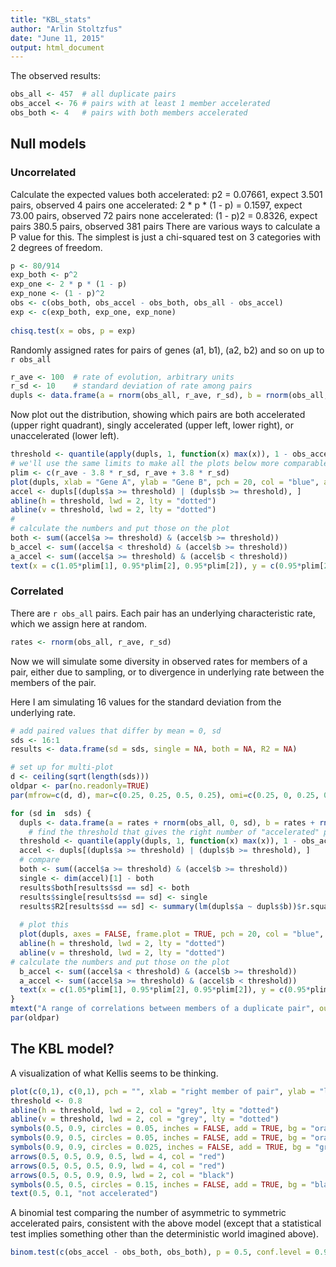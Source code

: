 ```yaml
---
title: "KBL_stats"
author: "Arlin Stoltzfus"
date: "June 11, 2015"
output: html_document
---
```


The observed results: 
```r
obs_all <- 457  # all duplicate pairs
obs_accel <- 76 # pairs with at least 1 member accelerated
obs_both <- 4   # pairs with both members accelerated
```

## Null models 

### Uncorrelated

Calculate the expected values 
both accelerated: p2 = 0.07661, expect 3.501 pairs, observed 4 pairs
one accelerated: 2 * p * (1 - p) = 0.1597, expect 73.00 pairs, observed 72 pairs 
none accelerated: (1 - p)2 = 0.8326, expect pairs 380.5 pairs, observed 381 pairs 
There are various ways to calculate a P value for this.  The simplest is just a chi-squared test on 3 categories with 2 degrees of freedom.  
```r
p <- 80/914
exp_both <- p^2 
exp_one <- 2 * p * (1 - p) 
exp_none <- (1 - p)^2 
obs <- c(obs_both, obs_accel - obs_both, obs_all - obs_accel) 
exp <- c(exp_both, exp_one, exp_none)
  
chisq.test(x = obs, p = exp)
```

Randomly assigned rates for pairs of genes (a1, b1), (a2, b2) and so on up to `r obs_all`
```r
r_ave <- 100  # rate of evolution, arbitrary units
r_sd <- 10    # standard deviation of rate among pairs
dupls <- data.frame(a = rnorm(obs_all, r_ave, r_sd), b = rnorm(obs_all, r_ave, r_sd))
```

Now plot out the distribution, showing which pairs are both accelerated (upper right quadrant), singly accelerated (upper left, lower right), or unaccelerated (lower left). 
```r
threshold <- quantile(apply(dupls, 1, function(x) max(x)), 1 - obs_accel/obs_all)
# we'll use the same limits to make all the plots below more comparable
plim <- c(r_ave - 3.8 * r_sd, r_ave + 3.8 * r_sd)
plot(dupls, xlab = "Gene A", ylab = "Gene B", pch = 20, col = "blue", asp = 1, xlim = plim, ylim = plim)
accel <- dupls[(dupls$a >= threshold) | (dupls$b >= threshold), ]
abline(h = threshold, lwd = 2, lty = "dotted")
abline(v = threshold, lwd = 2, lty = "dotted")
#
# calculate the numbers and put those on the plot
both <- sum((accel$a >= threshold) & (accel$b >= threshold))
b_accel <- sum((accel$a < threshold) & (accel$b >= threshold))
a_accel <- sum((accel$a >= threshold) & (accel$b < threshold))
text(x = c(1.05*plim[1], 0.95*plim[2], 0.95*plim[2]), y = c(0.95*plim[2], 0.95*plim[2], 1.05*plim[1]), c(b_accel, both, a_accel), cex = 1.75)
```

### Correlated 

There are `r obs_all` pairs.  Each pair has an underlying characteristic rate, which we assign here at random. 
```r
rates <- rnorm(obs_all, r_ave, r_sd)
```

Now we will simulate some diversity in observed rates for members of a pair, either due to sampling, or to divergence in underlying rate between the members of the pair. 

Here I am simulating 16 values for the standard deviation from the underlying rate.  
```r
# add paired values that differ by mean = 0, sd
sds <- 16:1
results <- data.frame(sd = sds, single = NA, both = NA, R2 = NA)

# set up for multi-plot
d <- ceiling(sqrt(length(sds)))
oldpar <- par(no.readonly=TRUE)
par(mfrow=c(d, d), mar=c(0.25, 0.25, 0.5, 0.25), omi=c(0.25, 0, 0.25, 0))

for (sd in  sds) {
  dupls <- data.frame(a = rates + rnorm(obs_all, 0, sd), b = rates + rnorm(obs_all, 0, sd))
    # find the threshold that gives the right number of "accelerated" pairs
  threshold <- quantile(apply(dupls, 1, function(x) max(x)), 1 - obs_accel/obs_all)
  accel <- dupls[(dupls$a >= threshold) | (dupls$b >= threshold), ]
  # compare 
  both <- sum((accel$a >= threshold) & (accel$b >= threshold))
  single <- dim(accel)[1] - both
  results$both[results$sd == sd] <- both
  results$single[results$sd == sd] <- single
  results$R2[results$sd == sd] <- summary(lm(dupls$a ~ dupls$b))$r.squared
  
  # plot this  
  plot(dupls, axes = FALSE, frame.plot = TRUE, pch = 20, col = "blue", asp = 1, xlim = plim, ylim = plim, cex = 0.25)
  abline(h = threshold, lwd = 2, lty = "dotted")
  abline(v = threshold, lwd = 2, lty = "dotted")
# calculate the numbers and put those on the plot
  b_accel <- sum((accel$a < threshold) & (accel$b >= threshold))
  a_accel <- sum((accel$a >= threshold) & (accel$b < threshold))
  text(x = c(1.05*plim[1], 0.95*plim[2], 0.95*plim[2]), y = c(0.95*plim[2], 0.95*plim[2], 1.05*plim[1]), c(b_accel, both, a_accel), cex = 1, col = "red")
}
mtext("A range of correlations between members of a duplicate pair", outer = TRUE, cex = 0.8)
par(oldpar)
``` 

## The KBL model? 

A visualization of what Kellis seems to be thinking. 
```r
plot(c(0,1), c(0,1), pch = "", xlab = "right member of pair", ylab = "left member of pair", asp = 1)
threshold <- 0.8
abline(h = threshold, lwd = 2, col = "grey", lty = "dotted")
abline(v = threshold, lwd = 2, col = "grey", lty = "dotted")
symbols(0.5, 0.9, circles = 0.05, inches = FALSE, add = TRUE, bg = "orange")
symbols(0.9, 0.5, circles = 0.05, inches = FALSE, add = TRUE, bg = "orange")
symbols(0.9, 0.9, circles = 0.025, inches = FALSE, add = TRUE, bg = "grey")
arrows(0.5, 0.5, 0.9, 0.5, lwd = 4, col = "red")
arrows(0.5, 0.5, 0.5, 0.9, lwd = 4, col = "red")
arrows(0.5, 0.5, 0.9, 0.9, lwd = 2, col = "black")
symbols(0.5, 0.5, circles = 0.15, inches = FALSE, add = TRUE, bg = "black")
text(0.5, 0.1, "not accelerated")
```

A binomial test comparing the number of asymmetric to symmetric accelerated pairs, consistent with the above model (except that a statistical test implies something other than the deterministic world imagined above).  
```r
binom.test(c(obs_accel - obs_both, obs_both), p = 0.5, conf.level = 0.95)
```

